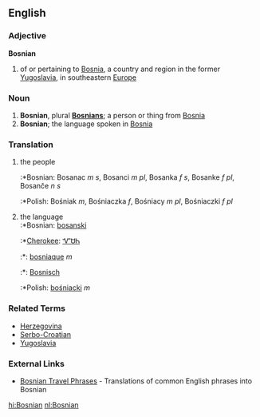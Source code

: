 ==English==
===Adjective===
'''Bosnian'''

# of or pertaining to [[Bosnia]], a country and region in the former [[Yugoslavia]], in southeastern [[Europe]]

===Noun===


# '''Bosnian''', plural '''[[Bosnians]]'''; a person or thing from [[Bosnia]]
# '''Bosnian'''; the language spoken in [[Bosnia]]

===Translation===
#the people
#:*Bosnian: Bosanac ''m s'', Bosanci ''m pl'', Bosanka ''f s'', Bosanke ''f pl'', Bosanče ''n s''
#:*Polish: Bośniak ''m'', Bośniaczka ''f'', Bośniacy ''m pl'', Bośniaczki ''f pl''
#the language<br>
#:*Bosnian: [[bosanski]]
#:*[[Cherokee]]: [[ᏉᏌᏂ]]
#:*{{fr}}: [[bosniaque]] ''m''
#:*{{nl}}: [[Bosnisch]]
#:*Polish: [[bośniacki]] ''m''

===Related Terms===
*[[Herzegovina]]
*[[Serbo-Croatian]]
*[[Yugoslavia]]

===External Links===
{{interwiktionary|code=bs}}
*[http://www.canuckabroad.com/language/bosnian.shtml Bosnian Travel Phrases] - Translations of common English phrases into Bosnian

[[hi:Bosnian]]
[[nl:Bosnian]]